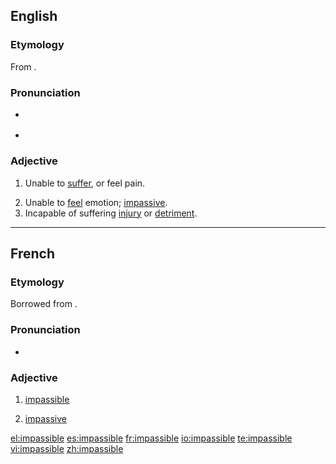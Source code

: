==English==
===Etymology===
From {{etyl|fr}} {{term|impassible|lang=fr}}.

===Pronunciation===
*{{a|UK}} {{IPA|/ɪmˈpasɪbəl/}}
*{{audio|en-us-impassible.ogg|Audio (US)}}

===Adjective===
{{en-adj}}

# {{context|chiefly|_|theology}} Unable to [[suffer]], or feel pain.
# Unable to [[feel]] emotion; [[impassive]].
# Incapable of suffering [[injury]] or [[detriment]].

----

==French==
===Etymology===
Borrowed from {{LL.|fr}} {{term|impassibilis}}.

===Pronunciation===
*{{IPA|/ɛ̃pasibl/|lang=fr}}

===Adjective===
{{fr-adj|feminine=impassible}}

# {{theology|lang=fr}} [[#English|impassible]]
# [[impassive]]

[[el:impassible]]
[[es:impassible]]
[[fr:impassible]]
[[io:impassible]]
[[te:impassible]]
[[vi:impassible]]
[[zh:impassible]]